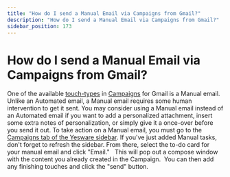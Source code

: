 ```yaml
---
title: "How do I send a Manual Email via Campaigns from Gmail?"
description: "How do I send a Manual Email via Campaigns from Gmail?"
sidebar_position: 173
---
```


# How do I send a Manual Email via Campaigns from Gmail?

One of the available [touch-types](/docs/general/what-touches-can-i-add-to-a) in [Campaigns](https://support.yesware.com/hc/en-us/articles/15420669475351-Set-up-multi-channel-Campaigns-from-your-inbox) for Gmail is a Manual email. Unlike an Automated email, a Manual email requires some human intervention to get it sent. You may consider using a Manual email instead of an Automated email if you want to add a personalized attachment, insert some extra notes of personalization, or simply give it a once-over before you send it out.
To take action on a Manual email, you must go to the [Campaigns tab of the Yesware sidebar](/docs/campaigns/creating-campaigns/how-do-i-access-my-to-do). If you've just added Manual tasks, don't forget to refresh the sidebar. From there, select the to-do card for your manual email and click "Email."  
This will pop out a compose window with the content you already created in the Campaign.  You can then add any finishing touches and click the "send" button.
